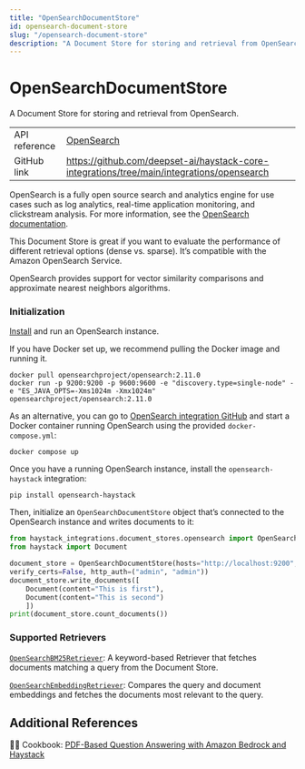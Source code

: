 ```yaml
---
title: "OpenSearchDocumentStore"
id: opensearch-document-store
slug: "/opensearch-document-store"
description: "A Document Store for storing and retrieval from OpenSearch."
---
```


# OpenSearchDocumentStore

A Document Store for storing and retrieval from OpenSearch.

|               |                                                                                              |
| :------------ | :------------------------------------------------------------------------------------------- |
| API reference | [OpenSearch](/reference/integrations-opensearch)                                                    |
| GitHub link   | https://github.com/deepset-ai/haystack-core-integrations/tree/main/integrations/opensearch |

OpenSearch is a fully open source search and analytics engine for use cases such as log analytics, real-time application monitoring, and clickstream analysis. For more information, see the [OpenSearch documentation](https://opensearch.org/docs/).

This Document Store is great if you want to evaluate the performance of different retrieval options (dense vs. sparse). It’s compatible with the Amazon OpenSearch Service.

OpenSearch provides support for vector similarity comparisons and approximate nearest neighbors algorithms.

### Initialization

[Install](https://opensearch.org/docs/latest/install-and-configure/install-opensearch/index/) and run an OpenSearch instance.

If you have Docker set up, we recommend pulling the Docker image and running it.

```shell
docker pull opensearchproject/opensearch:2.11.0
docker run -p 9200:9200 -p 9600:9600 -e "discovery.type=single-node" -e "ES_JAVA_OPTS=-Xms1024m -Xmx1024m" opensearchproject/opensearch:2.11.0
```

As an alternative, you can go to [OpenSearch integration GitHub](https://github.com/deepset-ai/haystack-core-integrations/tree/main/integrations/opensearch) and start a Docker container running OpenSearch using the provided `docker-compose.yml`:

```shell
docker compose up
```

Once you have a running OpenSearch instance, install the `opensearch-haystack` integration:

```shell
pip install opensearch-haystack
```

Then, initialize an `OpenSearchDocumentStore` object that’s connected to the OpenSearch instance and writes documents to it:

```python
from haystack_integrations.document_stores.opensearch import OpenSearchDocumentStore
from haystack import Document

document_store = OpenSearchDocumentStore(hosts="http://localhost:9200", use_ssl=True,
verify_certs=False, http_auth=("admin", "admin"))
document_store.write_documents([
    Document(content="This is first"),
    Document(content="This is second")
    ])
print(document_store.count_documents())
```

### Supported Retrievers

[`OpenSearchBM25Retriever`](../pipeline-components/retrievers/opensearchbm25retriever.mdx): A keyword-based Retriever that fetches documents matching a query from the Document Store.

[`OpenSearchEmbeddingRetriever`](../pipeline-components/retrievers/opensearchembeddingretriever.mdx): Compares the query and document embeddings and fetches the documents most relevant to the query.

## Additional References

:cook: Cookbook: [PDF-Based Question Answering with Amazon Bedrock and Haystack](https://haystack.deepset.ai/cookbook/amazon_bedrock_for_documentation_qa)
